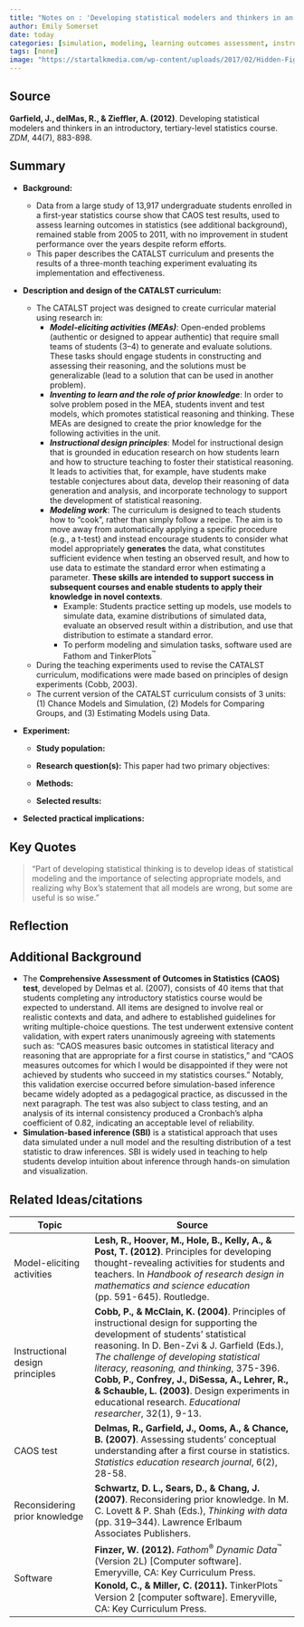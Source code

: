 ```yaml
---
title: "Notes on : 'Developing statistical modelers and thinkers in an introductory, tertiary-level statistics course'"
author: Emily Somerset
date: today
categories: [simulation, modeling, learning outcomes assessment, instrument development]
tags: [none]
image: "https://startalkmedia.com/wp-content/uploads/2017/02/Hidden-Figures-scene_Katherine-Johnson-calculates-orbital-insertion-trajectories_Credit_TM-and-C-2017-Twentieth-Century-Fox-Film-Corporation_All-rights-reserved.jpg"
---
```


## Source

**Garfield, J., delMas, R., & Zieffler, A. (2012)**. Developing statistical modelers and thinkers in an introductory, tertiary-level statistics course. *ZDM*, 44(7), 883-898.

## Summary

- **Background:** 
  - Data from a large study of 13,917 undergraduate students enrolled in a first-year statistics course show that CAOS test results, used to assess learning outcomes in statistics (see additional background), remained stable from 2005 to 2011, with no improvement in student performance over the years despite reform efforts.
  - This paper describes the CATALST curriculum and presents the results of a three-month teaching experiment evaluating its implementation and effectiveness.
  
- **Description and design of the CATALST curriculum:**
  - The CATALST project was designed to create curricular material using research in: 
    - ***Model-eliciting activities (MEAs)***: Open-ended problems (authentic or designed to appear authentic) that require small teams of students (3–4) to generate and evaluate solutions. These tasks should engage students in constructing and assessing their reasoning, and the solutions must be generalizable (lead to a solution that can be used in another problem). 
    - ***Inventing to learn and the role of prior knowledge***: In order to solve problem posed in the MEA, students invent and test models, which promotes statistical reasoning and thinking. These MEAs are designed to create the prior knowledge for the following activities in the unit. 
    - ***Instructional design principles***: Model for instructional design that is grounded in education research on how students learn and how to structure teaching to foster their statistical reasoning. It leads to activities that, for example, have students make testable conjectures about data, develop their reasoning of data generation and analysis, and incorporate technology to support the development of statistical reasoning.
    - ***Modeling work***: The curriculum is designed to teach students how to "cook", rather than simply follow a recipe.  The aim is to move away from automatically applying a specific procedure (e.g., a t-test) and instead encourage students to consider what model appropriately **generates** the data, what constitutes sufficient evidence when testing an observed result, and how to use data to estimate the standard error when estimating a parameter. **These skills are intended to support success in subsequent courses and enable students to apply their knowledge in novel contexts**.
        - Example: Students practice setting up models, use models to simulate data, examine distributions of simulated data, evaluate an observed result within a distribution, and use that distribution to estimate a standard error.
        - To perform modeling and simulation tasks, software used are Fathom and TinkerPlots<sup>™</sup>
  - During the teaching experiments used to revise the CATALST curriculum, modifications were made based on principles of design experiments (Cobb, 2003).
  - The current version of the CATALST curriculum consists of 3 units: (1) Chance Models and Simulation, (2) Models for Comparing Groups, and (3) Estimating Models using Data.

- **Experiment:**
  
  - **Study population:** 

  - **Research question(s):** This paper had two primary objectives: 
    
  - **Methods:** 

  - **Selected results:**

- **Selected practical implications:**
   
## Key Quotes

> "Part of developing statistical thinking is to develop ideas of statistical modeling and the importance of selecting appropriate models, and realizing why Box's statement that all models are wrong, but some are useful is so wise."

## Reflection {.callout-reflection}

## Additional Background
- The **Comprehensive Assessment of Outcomes in Statistics (CAOS) test**, developed by Delmas et al. (2007), consists of 40 items that that students completing any introductory statistics course would be expected to understand. All items are designed to involve real or realistic contexts and data, and adhere to established guidelines for writing multiple-choice questions. The test underwent extensive content validation, with expert raters unanimously agreeing with statements such as: “CAOS measures basic outcomes in statistical literacy and reasoning that are appropriate for a first course in statistics,” and “CAOS measures outcomes for which I would be disappointed if they were not achieved by students who succeed in my statistics courses.” Notably, this validation exercise occurred before simulation-based inference became widely adopted as a pedagogical practice, as discussed in the next paragraph. The test was also subject to class testing, and an analysis of its internal consistency produced a Cronbach’s alpha coefficient of 0.82, indicating an acceptable level of reliability.
- **Simulation-based inference (SBI)** is a statistical approach that uses data simulated under a null model and the resulting distribution of a test statistic to draw inferences. SBI is widely used in teaching to help students develop intuition about inference through hands-on simulation and visualization.


## Related Ideas/citations

| Topic                                 | Source                                                                                          |
|---------------------------------------|-------------------------------------------------------------------------------------------------|
|Model-eliciting activities | **Lesh, R., Hoover, M., Hole, B., Kelly, A., & Post, T. (2012)**. Principles for developing thought-revealing activities for students and teachers. In *Handbook of research design in mathematics and science education* (pp. 591-645). Routledge.|
| Instructional design principles | **Cobb, P., & McClain, K. (2004)**. Principles of instructional design for supporting the development of students’ statistical reasoning. In D. Ben-Zvi & J. Garfield (Eds.), *The challenge of developing statistical literacy, reasoning, and thinking*, 375-396.<br> **Cobb, P., Confrey, J., DiSessa, A., Lehrer, R., & Schauble, L. (2003)**. Design experiments in educational research. *Educational researcher*, 32(1), 9-13.| 
|CAOS test | **Delmas, R., Garfield, J., Ooms, A., & Chance, B. (2007)**. Assessing students' conceptual understanding after a first course in statistics. *Statistics education research journal*, 6(2), 28-58.
|Reconsidering prior knowledge | **Schwartz, D. L., Sears, D., & Chang, J. (2007)**. Reconsidering prior knowledge. In M. C. Lovett & P. Shah (Eds.), *Thinking with data* (pp. 319–344). Lawrence Erlbaum Associates Publishers.|
|Software | **Finzer, W. (2012).** *Fathom*<sup>®</sup> *Dynamic Data*<sup>™</sup> (Version 2L) [Computer software]. Emeryville, CA: Key Curriculum Press. <br> **Konold, C., & Miller, C. (2011).** TinkerPlots<sup>™</sup> Version 2 [computer software]. Emeryville, CA: Key Curriculum Press. |
